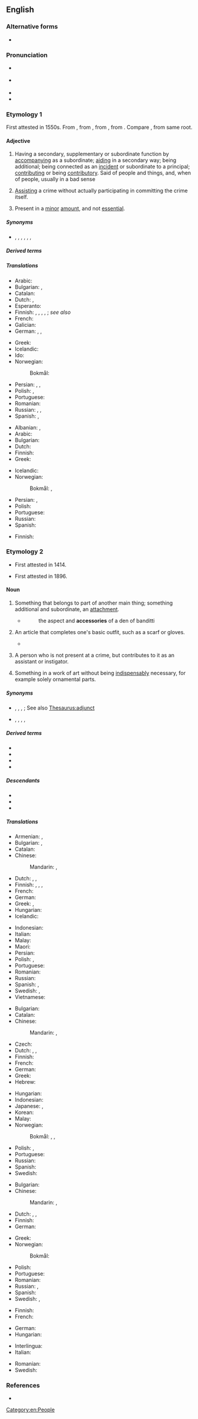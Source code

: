 ==English==

===Alternative forms===
* {{sense|noun}} {{l|en|accessary}}

===Pronunciation===
* {{a|GenAm}} {{IPA|en|/əkˈsɛsəɹi/|/ækˈsɛsəɹi/}}
* {{a|RP}} {{IPA|en|/əkˈsɛs(ə)ɹi/|/ækˈsɛs(ə)ɹi/}}
* {{audio|en|En-us-accessory.ogg|Audio (US)}}
* {{homophone|en|accessary}}

===Etymology 1===
First attested in 1550s. From {{inh|en|enm|accessorie}}, from {{der|en|ML.|accessōrius}}, from {{der|en|la|accessor|t=helper, subordinate}}, from {{m|la|accessus}}. Compare {{m|en|access}}, from same root.

====Adjective====
{{en-adj}}

# Having a secondary, supplementary or subordinate function by [[accompanying]] as a subordinate; [[aiding]] in a secondary way; being additional; being connected as an [[incident]] or subordinate to a principal; [[contributing]] or being [[contributory]]. Said of people and things, and, when of people, usually in a bad sense
#: {{ux|en|'''accessory''' garments}}
# {{lb|en|legal}} [[assist|Assisting]] a crime without actually participating in committing the crime itself.
#: {{ux|en|She was '''accessory''' to the murder.}}
# Present in a [[minor]] [[amount]], and not [[essential]].
#: {{uxi|en|'''accessory''' mineral}}

=====Synonyms=====
* {{sense|having a secondary function}} {{l|en|accompanying}}, {{l|en|contributory}}, {{l|en|auxiliary}}, {{l|en|subsidiary}}, {{l|en|subservient}}, {{l|en|additional}}, {{l|en|acceding}}

=====Derived terms=====
{{col3|en
|accessorily
|accessoriness
|accessory breathing
|accessory cloud
|accessory equipment
|accessory fruit
|accessory mineral
|accessory nerve
|accessory pigment
|accessory shoe
|vagoaccessory
}}

=====Translations=====
{{trans-top|having a supplementary function}}
* Arabic: {{t|ar|كمالي}}
* Bulgarian: {{t+|bg|спомагателен}}, {{t+|bg|допълнителен}}
* Catalan: {{t|ca|accessori}}
* Dutch: {{t|nl|meegeleverd}}, {{t+|nl|toegevoegd}}
* Esperanto: {{t|eo|akcesora}}
* Finnish: {{t|fi|[[lisä]]-}}, {{t|fi|[[apu]]-}}, {{t|fi|[[täydentävä]]}}, {{t+|fi|ylimääräinen}}, {{t|fi|liitännäinen}}; ''see also'' {{t|fi|asuste}} {{q|accessory garment}}
* French: {{t+|fr|accessoire}}
* Galician: {{t+|gl|accesorio|m}}
* German: {{t+|de|nebensächlich}}, {{t+|de|zusätzlich}}, {{t+|de|begleitend}}
{{trans-mid}}
* Greek: {{t+|el|εξάρτημα|n}}
* Icelandic: {{t|is|fylgihlutur|m}}
* Ido: {{t+|io|acesora}}
* Norwegian:
*: Bokmål: {{t|nb|delaktig}}
* Persian: {{t+|fa|فرعی|tr=far'ī}}, {{t+|fa|اضافی|tr=ezāfī}}, {{t+|fa|یدکی|tr=yadakī}}
* Polish: {{t+|pl|akcesoryczny}}, {{t+|pl|akcesoryjny}}
* Portuguese: {{t+|pt|acessório}}
* Romanian: {{t+|ro|accesoriu}}
* Russian: {{t+|ru|вспомога́тельный}}, {{t+|ru|доба́вочный}}, {{t+|ru|дополни́тельный}}
* Spanish: {{t+|es|accesorio}}, {{t+|es|auxiliar}}
{{trans-bottom}}

{{trans-top|assisting a crime}}
* Albanian: {{t+|sq|bashkëfajtor|m}}, {{t|sq|bashkëfajtore|f}}
* Arabic: {{t+|ar|مساعد}}
* Bulgarian: {{t|bg|съучастнически}}
* Dutch: {{t+|nl|medeplichtig}}
* Finnish: {{t+|fi|avustava}}
* Greek: {{t+|el|συνεργός|m|f}}
{{trans-mid}}
* Icelandic: {{t|is|vitorðsmaður|m}}
* Norwegian:
*: Bokmål: {{t|nb|meddelaktig}}, {{t|nb|medskyldig}}
* Persian: {{t+|fa|همدست|tr=hamdast}}, {{t|fa|شریک‌جرم|tr=šarīk-jorm}}
* Polish: {{t+|pl|pomocnictwo|n}}
* Portuguese: {{t+|pt|cúmplice}}
* Russian: {{t+|ru|соуча́ствующий}}
* Spanish: {{t+|es|cómplice}}
{{trans-bottom}}

{{trans-top|present in a minor amount}}
* Finnish: {{t|fi|aksessorinen}} {{q|in mineralogy}}
{{trans-mid}}
{{trans-bottom}}

===Etymology 2===
* {{sense|legal}} First attested in 1414.
* {{sense|fashion}} First attested in 1896.

====Noun====
{{en-noun}}

# Something that belongs to part of another main thing; something additional and subordinate, an [[attachment]].
#: {{ux|en|the '''accessories''' of a mobile phone}}
#* {{RQ:Carlyle The Life of John Sterling}}
#*: the aspect and '''accessories''' of a den of banditti
# {{lb|en|fashion}} An article that completes one's basic outfit, such as a scarf or gloves.
#* {{quote-journal|en|author=Jonah Engel Bromwich|author2=Vanessa Friedman|authorlink2=Vanessa Friedman|author3=Matthew Schneier|title=Kate Spade, whose handbags carried women into adulthood, is dead at 55|url=https://www.nytimes.com/2018/06/05/fashion/kate-spade-dead.html|archiveurl=<!--cannot be archived at Archive.org-->|archivedate=|newspaper={{w|The New York Times}}|location=New York, N.Y.|publisher={{w|The New York Times Company}}|date=5 June 2018|issn=0362-4331|oclc=971436363|passage=One of the first of a wave of American women contemporary designers who emerged in the 1990s, she &#91;{{w|Kate Spade}}&#93; built a brand on the appeal of clothes and '''accessories''' that made shoppers smile.}}
# {{lb|en|legal}} A person who is not present at a crime, but contributes to it as an assistant or instigator.
# {{lb|en|art}} Something in a work of art without being [[indispensably]] necessary, for example solely ornamental parts.

=====Synonyms=====
* {{sense|something that belongs to part of another main thing}} {{l|en|accompaniment}}, {{l|en|addition}}, {{l|en|attachment}}, {{l|en|supplement}}; See also [[Thesaurus:adjunct]]
* {{sense|one who assists in or instigates an offense}} {{l|en|abettor}}, {{l|en|accomplice}}, {{l|en|ally}}, {{l|en|coadjutor}}, {{l|en|accessary}}

=====Derived terms=====
* {{l|en|accessory before the fact}}
* {{l|en|accessory after the fact}}
* {{l|en|accessoryship}}
* {{l|en|Cambodian accessory}}

=====Descendants=====
* {{desc|he|bor=1|אַקְסֵסוֹרִי|tr=aksésori}}
* {{desc|ja|アクセサリー|tr=akusesarī|bor=1}}
* {{desc|ko|액세서리|bor=1}}

=====Translations=====
{{trans-top|that which belongs to something else deemed the principal, attachment}}
* Armenian: {{t+|hy|պիտույք}}, {{t+|hy|պարագա}}
* Bulgarian: {{t+|bg|допълне́ние|n}}, {{t+|bg|принадле́жност|f}}
* Catalan: {{t|ca|accessori|m}}
* Chinese:
*: Mandarin: {{t+|cmn|附屬品}}, {{t+|cmn|附属品|tr=fùshǔpǐn}}
* Dutch: {{t+|nl|accessoire|n}}, {{t+|nl|aanhangsel|n}}, {{t+|nl|toebehoren|n}}
* Finnish: {{t+|fi|lisävaruste}}, {{t+|fi|varuste}}, {{t+|fi|tarvike}}, {{t|fi|oheistarvike}}
* French: {{t+|fr|accessoire|m}}
* German: {{t+|de|Zubehör|n}}
* Greek: {{t+|el|παρελκόμενο|n}}, {{t+|el|συμπλήρωμα|n}}
* Hungarian: {{t+|hu|tartozék}}
* Icelandic: {{t|is|fylgihlutir}}
{{trans-mid}}
* Indonesian: {{t+|id|aksesori}}
* Italian: {{t+|it|accessorio|m}}
* Malay: {{t|ms|aksesori}}
* Maori: {{t|mi|apatoko}}
* Persian: {{t|fa|آکسسوار|tr=âksesuâr|sc=fa-Arab}}
* Polish: {{t+|pl|akcesorium|n}}, {{t|pl|akcesoria|p}}
* Portuguese: {{t+|pt|acessório|m}}
* Romanian: {{t+|ro|accesoriu|n}}
* Russian: {{t+|ru|принадле́жность|f}}
* Spanish: {{t+|es|accesorio|m}}, {{t+|es|complemento|m}}
* Swedish: {{t+|sv|tillbehör|n}}, {{t+|sv|accessoar|c}}
* Vietnamese: {{t|vi|phụ kiện đính kèm}}
{{trans-bottom}}

{{trans-top|clothing accessory}}
* Bulgarian: {{t+|bg|аксесоа́р|m}}
* Catalan: {{t|ca|accessori|m}}
* Chinese:
*: Mandarin: {{t+|cmn|服飾品}}, {{t+|cmn|服饰品|tr=fúshìpǐn}}
* Czech: {{t+|cs|doplněk|m}}
* Dutch: {{t+|nl|accessoire|n}}, {{t+|nl|aanhangsel|n}}, {{t+|nl|toebehoren|n}}
* Finnish: {{t+|fi|asuste}}
* French: {{t+|fr|accessoire|m}}
* German: {{t+|de|Accessoire|n}}
* Greek: {{t+|el|αξεσουάρ|n}}
* Hebrew: {{t|he|אקססורי|m|tr=aksésori|sc=Hebr}}
{{trans-mid}}
* Hungarian: {{t+|hu|kiegészítő}}
* Indonesian: {{t+|id|aksesori}}
* Japanese: {{t+|ja|アクセサリー|tr=akusesarii}}, {{t|ja|持ち物|tr=もちもの, mochimono}}
* Korean: {{t+|ko|액세서리}}
* Malay: {{t|ms|aksesori}}
* Norwegian:
*: Bokmål: {{t|nb|accessoir|m|n}}, {{t|nb|aksessoar|m|n}}, {{t|nb|tilbehør|n}}
* Polish: {{t+|pl|dodatek|m-in}}, {{t|pl|dodatki|p}}
* Portuguese: {{t+|pt|acessório|m}}
* Russian: {{t+|ru|аксессуа́р|m|tr=aksɛssuár}}
* Spanish: {{t+|es|accesorio|m}}
* Swedish: {{t+|sv|accessoar|c}}
{{trans-bottom}}

{{trans-top|contributor to an offense}}
* Bulgarian: {{t+|bg|съуча́стник|m}}
* Chinese:
*: Mandarin: {{t+|cmn|幫兇}}, {{t+|cmn|帮凶|tr=bāngxiōng}}
* Dutch: {{t+|nl|medeplichtige|m|f}}, {{t+|nl|handlanger|m}}, {{t|nl|handlangster|f}}
* Finnish: {{t|fi|avunantaja}}
* German: {{t+|de|Beihilfe|f}}
{{trans-mid}}
* Greek: {{t+|el|συνεργός|m|f}}
* Norwegian:
*: Bokmål: {{t|nb|medhjelper|m}}
* Polish: {{t|pl|współsprawca|m-pr}}
* Portuguese: {{t+|pt|cúmplice|m|f}}
* Romanian: {{t+|ro|complice|m}}
* Russian: {{t+|ru|соуча́стник|m}}, {{t+|ru|соуча́стница|f}}
* Spanish: {{t+|es|cómplice|m|f}}
* Swedish: {{t+|sv|medbrottsling|c}}, {{t+|sv|medhjälpare|c}}
{{trans-bottom}}

{{trans-top|unessential part in a work of art}}
* Finnish: {{t+|fi|koriste}}
* French: {{t+|fr|accessoire|m}}
{{trans-mid}}
* German: {{t+|de|Accessoire|n}}
* Hungarian: {{t+|hu|bűntárs}}
{{trans-bottom}}

{{checktrans-top}}
* Interlingua: {{t-check|ia|accessorio}}
* Italian: {{t+check|it|accessorio|m}}
{{trans-mid}}
* Romanian: {{t+check|ro|accesoriu|n}}
* Swedish: {{t+check|sv|tillbehör}}
{{trans-bottom}}

===References===
* {{R:Webster 1913}}
<references/>

[[Category:en:People]]